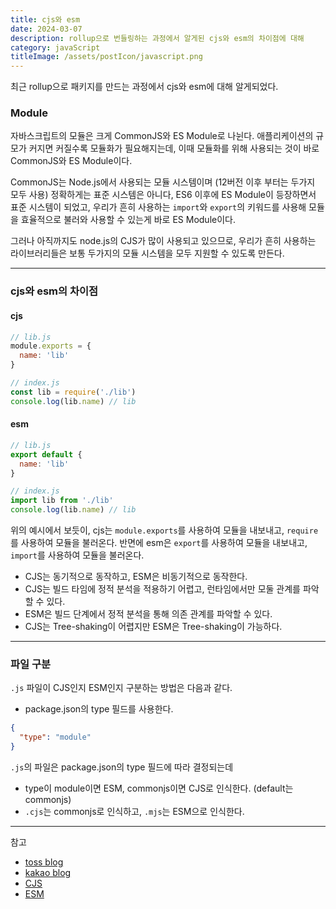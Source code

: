 ```yaml
---
title: cjs와 esm
date: 2024-03-07
description: rollup으로 번들링하는 과정에서 알게된 cjs와 esm의 차이점에 대해
category: javaScript
titleImage: /assets/postIcon/javascript.png
---
```


최근 rollup으로 패키지를 만드는 과정에서 cjs와 esm에 대해 알게되었다.

### Module
자바스크립트의 모듈은 크게 CommonJS와 ES Module로 나뉜다.
애플리케이션의 규모가 커지면 커질수록 모듈화가 필요해지는데, 이때 모듈화를 위해 사용되는 것이 바로 CommonJS와 ES Module이다.

CommonJS는 Node.js에서 사용되는 모듈 시스템이며 (12버전 이후 부터는 두가지 모두 사용) 정확하게는 표준 시스템은 아니다,
ES6 이후에 ES Module이 등장하면서 표준 시스템이 되었고, 우리가 흔히 사용하는 `import`와 `export`의 키워드를 사용해 모듈을 효율적으로 불러와 사용할 수 있는게 바로 ES Module이다.

그러나 아직까지도 node.js의 CJS가 많이 사용되고 있으므로, 우리가 흔히 사용하는 라이브러리들은 보통 두가지의 모듈 시스템을 모두 지원할 수 있도록 만든다.

---

### cjs와 esm의 차이점

#### cjs
```javascript
// lib.js
module.exports = {
  name: 'lib'
}
```

```javascript
// index.js
const lib = require('./lib')
console.log(lib.name) // lib
```

#### esm
```javascript
// lib.js
export default {
  name: 'lib'
}
```

```javascript
// index.js
import lib from './lib'
console.log(lib.name) // lib
```

위의 예시에서 보듯이, cjs는 `module.exports`를 사용하여 모듈을 내보내고, `require`를 사용하여 모듈을 불러온다.
반면에 esm은 `export`를 사용하여 모듈을 내보내고, `import`를 사용하여 모듈을 불러온다.

- CJS는 동기적으로 동작하고, ESM은 비동기적으로 동작한다.
- CJS는 빌드 타임에 정적 분석을 적용하기 어렵고, 런타임에서만 모둘 관계를 파악할 수 있다.
- ESM은 빌드 단계에서 정적 분석을 통해 의존 관계를 파악할 수 있다.
- CJS는 Tree-shaking이 어렵지만 ESM은 Tree-shaking이 가능하다.

---

### 파일 구분

`.js` 파일이 CJS인지 ESM인지 구분하는 방법은 다음과 같다.

- package.json의 type 필드를 사용한다.
```json
{
  "type": "module"
}
```
`.js`의 파일은 package.json의 type 필드에 따라 결정되는데
- type이 module이면 ESM, commonjs이면 CJS로 인식한다. (default는 commonjs)
- `.cjs`는 commonjs로 인식하고, `.mjs`는 ESM으로 인식한다.


---
참고
- [toss blog](https://toss.tech/article/commonjs-esm-exports-field)
- [kakao blog](https://tech.kakao.com/2023/10/19/commonjs-esm-migration/)
- [CJS](https://nodejs.org/api/modules.html)
- [ESM](https://nodejs.org/api/esm.html)
